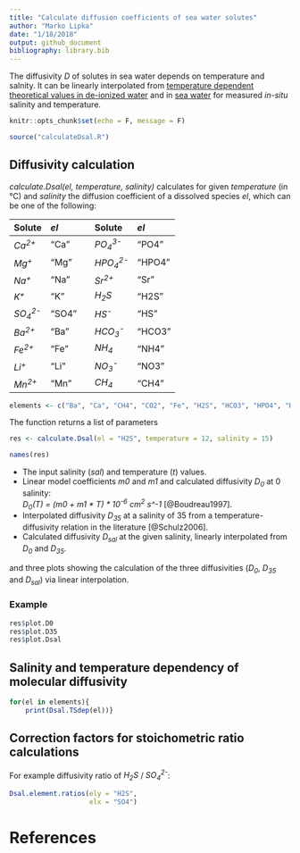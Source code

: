 ```yaml
---
title: "Calculate diffusion coefficients of sea water solutes"
author: "Marko Lipka"
date: "1/18/2018"
output: github_document
bibliography: library.bib
---
```


The diffusivity *D* of solutes in sea water depends on temperature and salnity. It can be linearly interpolated from [temperature dependent theoretical values in de-ionized water](https://www.springer.com/de/book/9783540321439) and in [sea water](https://books.google.de/books/about/Diagenetic_models_and_their_implementati.html?id=kr0SAQAAIAAJ&redir_esc=y) for measured *in-situ* salinity and temperature.

```r
knitr::opts_chunk$set(echo = F, message = F)

source("calculateDsal.R")
```

## Diffusivity calculation

*calculate.Dsal(el, temperature, salinity)* calculates for given *temperature* (in °C) and *salinity* the diffusion coefficient of a dissolved species *el*, which can be one of the following:  

|Solute|*el*|  |Solute|*el*|
|:-----|:---|-----------|:-----|:---|
| *Ca^2+^* | "Ca"|    | *PO~4~^3-^* | "PO4"|
| *Mg^+^* | "Mg"|     | *HPO~4~^2-^* | "HPO4"|
| *Na^+^* | "Na"|     | *Sr^2+^* | "Sr"|
| *K^+^* | "K"|       | *H~2~S* | "H2S"|
| *SO~4~^2-^* | "SO4"|| *HS^-^* | "HS"|
| *Ba^2+^* | "Ba"|    | *HCO~3~^-^* | "HCO3"|
| *Fe^2+^* | "Fe"|    | *NH~4~* | "NH4"|
| *Li^+^* | "Li"|     | *NO~3~^-^* | "NO3"|
| *Mn^2+^* | "Mn"|    | *CH~4~* | "CH4"|

 
```r
elements <- c("Ba", "Ca", "CH4", "CO2", "Fe", "H2S", "HCO3", "HPO4", "HS", "K", "Li", "Mg", "Mn", "Na", "NH4", "NO3", "PO4", "Si", "SO4", "Sr")
```
 
 
 The function returns a list of parameters
  
```r
res <- calculate.Dsal(el = "H2S", temperature = 12, salinity = 15)

names(res)
```
  
  + The input salinity (*sal*) and temperature (*t*) values.
  + Linear model coefficients *m0* and *m1* and calculated diffusivity *D~0~* at 0 salinity:  
  *D~0~(T) = (m0 + m1 \* T) \* 10^-6^ cm^2^ s^-1* [@Boudreau1997].
  + Interpolated diffusivity *D~35~* at a salinity of 35 from a temperature-diffusivity relation in the literature [@Schulz2006].
  + Calculated diffusivity *D~sal~* at the given salinity, linearly interpolated from *D~0~* and *D~35~*.

and three plots showing the calculation of the three diffusivities (*D~0~*, *D~35~* and *D~sal~*) via linear interpolation.
  
### Example
 
```r
res$plot.D0
res$plot.D35
res$plot.Dsal
```
 
## Salinity and temperature dependency of molecular diffusivity

```r
for(el in elements){
    print(Dsal.TSdep(el))}
```
 
 
## Correction factors for stoichometric ratio calculations

For example diffusivity ratio of *H~2~S* / *SO~4~^2-^*:

```r
Dsal.element.ratios(ely = "H2S",
                    elx = "SO4")
```

# References